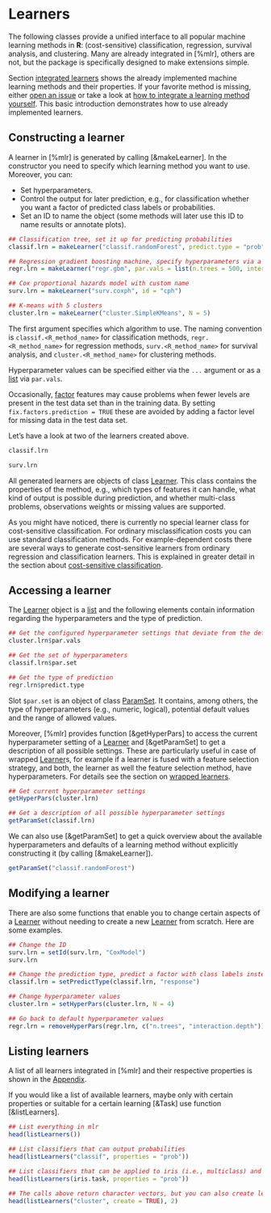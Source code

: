 # Learners
The following classes provide a unified interface to all popular machine learning methods in **R**:
(cost-sensitive) classification, regression, survival analysis, and clustering.
Many are already integrated in [%mlr], others are not, but the package is specifically designed to make extensions simple.

Section [integrated learners](integrated_learners.md) shows the already
implemented machine learning methods and their properties.
If your favorite method is missing, either [open an issue](https://github.com/berndbischl/mlr/issues) or take
a look at [how to integrate a learning method yourself](create_learner.md).
This basic introduction demonstrates how to use already implemented learners.


## Constructing a learner
A learner in [%mlr] is generated by calling [&makeLearner].
In the constructor you need to specify which learning method you want to use.
Moreover, you can:

* Set hyperparameters.
* Control the output for later prediction, e.g., for classification
  whether you want a factor of predicted class labels or probabilities.
* Set an ID to name the object (some methods will later use this ID to name results or annotate plots).

```r
## Classification tree, set it up for predicting probabilities
classif.lrn = makeLearner("classif.randomForest", predict.type = "prob", fix.factors.prediction = TRUE)

## Regression gradient boosting machine, specify hyperparameters via a list
regr.lrn = makeLearner("regr.gbm", par.vals = list(n.trees = 500, interaction.depth = 3))

## Cox proportional hazards model with custom name
surv.lrn = makeLearner("surv.coxph", id = "cph")

## K-means with 5 clusters
cluster.lrn = makeLearner("cluster.SimpleKMeans", N = 5)
```

The first argument specifies which algorithm to use.
The naming convention is ``classif.<R_method_name>`` for
classification methods, ``regr.<R_method_name>`` for regression methods,
``surv.<R_method_name>`` for survival analysis, and ``cluster.<R_method_name>``
for clustering methods.

Hyperparameter values can be specified either via the ``...`` argument or as a [list](&base::list)
via ``par.vals``.

Occasionally, [factor](&base::factor) features may cause problems when fewer levels are present in the
test data set than in the training data.
By setting ``fix.factors.prediction = TRUE`` these are avoided by adding a factor level for missing data in the test data set.

Let's have a look at two of the learners created above.

```r
classif.lrn

surv.lrn
```

All generated learners are objects of class [Learner](&makeLearner).
This class contains the properties of the method, e.g., which types of features it can handle,
what kind of output is possible during prediction, and whether multi-class problems,
observations weights or missing values are supported.

As you might have noticed, there is currently no special learner class for cost-sensitive classification.
For ordinary misclassification costs you can use standard classification methods.
For example-dependent costs there are several ways to generate cost-sensitive learners from ordinary
regression and classification learners. This is explained in greater detail in the section about
[cost-sensitive classification](cost_sensitive_classif.md).


## Accessing a learner
The [Learner](&makeLearner) object is a [list](&base::list) and the following elements contain
information regarding the hyperparameters and the type of prediction.

```r
## Get the configured hyperparameter settings that deviate from the defaults
cluster.lrn$par.vals

## Get the set of hyperparameters
classif.lrn$par.set

## Get the type of prediction
regr.lrn$predict.type
```

Slot ``$par.set`` is an object of class [ParamSet](&ParamHelpers::makeParamSet).
It contains, among others, the type of hyperparameters (e.g., numeric, logical), potential
default values and the range of allowed values.

Moreover, [%mlr] provides function [&getHyperPars] to access the current hyperparameter setting
of a [Learner](&makeLearner) and [&getParamSet] to get a description of all possible settings.
These are particularly useful in case of wrapped [Learner](&makeLearner)s,
for example if a learner is fused with a feature selection strategy, and both, the learner
as well the feature selection method, have hyperparameters.
For details see the section on [wrapped learners](wrapper.md).

```r
## Get current hyperparameter settings
getHyperPars(cluster.lrn)

## Get a description of all possible hyperparameter settings
getParamSet(classif.lrn)
```

We can also use [&getParamSet] to get a quick overview about the available hyperparameters
and defaults of a learning method without explicitly constructing it (by calling [&makeLearner]).

```r
getParamSet("classif.randomForest")
```


## Modifying a learner

There are also some functions that enable you to change certain aspects
of a [Learner](&makeLearner) without needing to create a new [Learner](&makeLearner) from scratch.
Here are some examples.

```r
## Change the ID
surv.lrn = setId(surv.lrn, "CoxModel")
surv.lrn

## Change the prediction type, predict a factor with class labels instead of probabilities
classif.lrn = setPredictType(classif.lrn, "response")

## Change hyperparameter values
cluster.lrn = setHyperPars(cluster.lrn, N = 4)

## Go back to default hyperparameter values
regr.lrn = removeHyperPars(regr.lrn, c("n.trees", "interaction.depth"))
```

## Listing learners
A list of all learners integrated in [%mlr] and their respective properties is shown in the [Appendix](integrated_learners.md).

If you would like a list of available learners, maybe only with certain properties or suitable for a
certain learning [&Task] use function [&listLearners].

```r
## List everything in mlr
head(listLearners())

## List classifiers that can output probabilities
head(listLearners("classif", properties = "prob"))

## List classifiers that can be applied to iris (i.e., multiclass) and output probabilities
head(listLearners(iris.task, properties = "prob"))

## The calls above return character vectors, but you can also create learner objects
head(listLearners("cluster", create = TRUE), 2)
```

